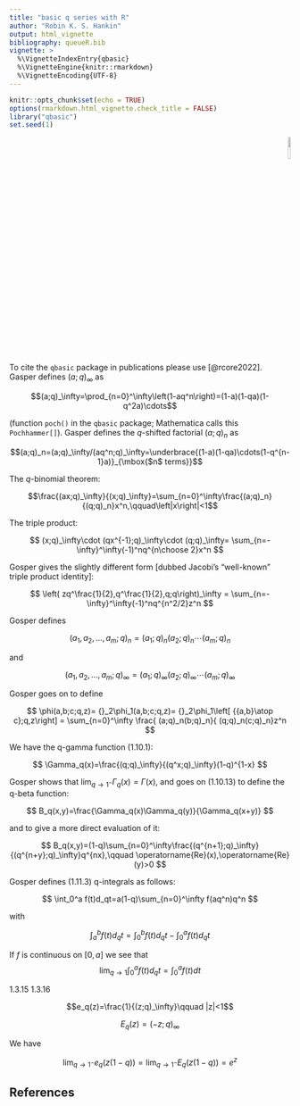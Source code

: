 ```yaml
---
title: "basic q series with R"
author: "Robin K. S. Hankin"
output: html_vignette
bibliography: queueR.bib
vignette: >
  %\VignetteIndexEntry{qbasic}
  %\VignetteEngine{knitr::rmarkdown}
  %\VignetteEncoding{UTF-8}
---
```



```r
knitr::opts_chunk$set(echo = TRUE)
options(rmarkdown.html_vignette.check_title = FALSE)
library("qbasic")
set.seed(1)
```

<p style="text-align: right;">
![](`r system.file("help/figures/qbasic.png", package = "qbasic")`){width=10%}
</p>


To cite the `qbasic` package in publications please use [@rcore2022].
Gasper defines $(a;q)_\infty$ as

$$(a;q)_\infty=\prod_{n=0}^\infty\left(1-aq^n\right)=(1-a)(1-qa)(1-q^2a)\cdots$$

(function `poch()` in the `qbasic` package; Mathematica calls this
`Pochhammer[]`).  Gasper defines the $q$-shifted factorial $(a;q)_n$
as

$$(a;q)_n=(a;q)_\infty/(aq^n;q)_\infty=\underbrace{(1-a)(1-qa)\cdots(1-q^{n-1}a)}_{\mbox{$n$ terms}}$$

The $q$-binomial theorem:

$$\frac{(ax;q)_\infty}{(x;q)_\infty}=\sum_{n=0}^\infty\frac{(a;q)_n}{(q;q)_n}x^n,\qquad\left|x\right|<1$$

The triple product:

$$
(x;q)_\infty\cdot
(qx^{-1};q)_\infty\cdot
(q;q)_\infty=
\sum_{n=-\infty}^\infty(-1)^nq^{n\choose 2}x^n
$$

Gosper gives the slightly different form [dubbed Jacobi's "well-known" triple product identity]:

$$
\left(
zq^\frac{1}{2},q^\frac{1}{2},q;q\right)_\infty
=
\sum_{n=-\infty}^\infty(-1)^nq^{n^2/2}z^n
$$

Gosper defines

$$
\left(a_1,a_2,\ldots,a_m;q\right)_n=
(a_1;q)_n
(a_2;q)_n\cdots
(a_m;q)_n
$$

and 

$$
\left(a_1,a_2,\ldots,a_m;q\right)_\infty=
(a_1;q)_\infty
(a_2;q)_\infty\cdots
(a_m;q)_\infty
$$

Gosper goes on to define

$$
\phi(a,b;c;q,z)=
{}_2\phi_1(a,b;c;q,z)=
{}_2\phi_1\left[
{{a,b}\atop c};q,z\right]
=
\sum_{n=0}^\infty
\frac{
(a;q)_n(b;q)_n}{
(q;q)_n(c;q)_n}z^n
$$


We have the q-gamma function (1.10.1):

$$
\Gamma_q(x)=\frac{(q;q)_\infty}{(q^x;q)_\infty}(1-q)^{1-x}
$$

Gosper shows that $\lim_{q\longrightarrow 1^-}\Gamma_q(x)=\Gamma(x)$,
and goes on (1.10.13) to define the q-beta function:

$$
B_q(x,y)=\frac{\Gamma_q(x)\Gamma_q(y)}{\Gamma_q(x+y)}
$$

and to give a more direct evaluation of it:

$$
B_q(x,y)=(1-q)\sum_{n=0}^\infty\frac{(q^{n+1};q)_\infty}{(q^{n+y};q)_\infty}q^{nx},\qquad
\operatorname{Re}(x),\operatorname{Re}(y)>0
$$




Gosper defines (1.11.3) q-integrals as follows:

$$
\int_0^a f(t)d_qt=a(1-q)\sum_{n=0}^\infty f(aq^n)q^n
$$

with

$$
\int_a^b f(t)d_qt=
\int_0^b f(t)d_qt-\int_0^a f(t)d_qt
$$


If $f$ is continuous on $[0,a]$ we see that $$\lim_{q\longrightarrow
1}\int_0^a f(t)d_qt=\int_0^a f(t)dt$$

1.3.15 1.3.16

$$e_q(z)=\frac{1}{(z;q)_\infty}\qquad |z|<1$$

$$E_q(z)=(-z;q)_\infty$$

We have

$$
\lim_{q\longrightarrow 1^-}e_q(z(1-q))=\lim_{q\longrightarrow 1^-}E_q(z(1-q))=e^z
$$



## References
